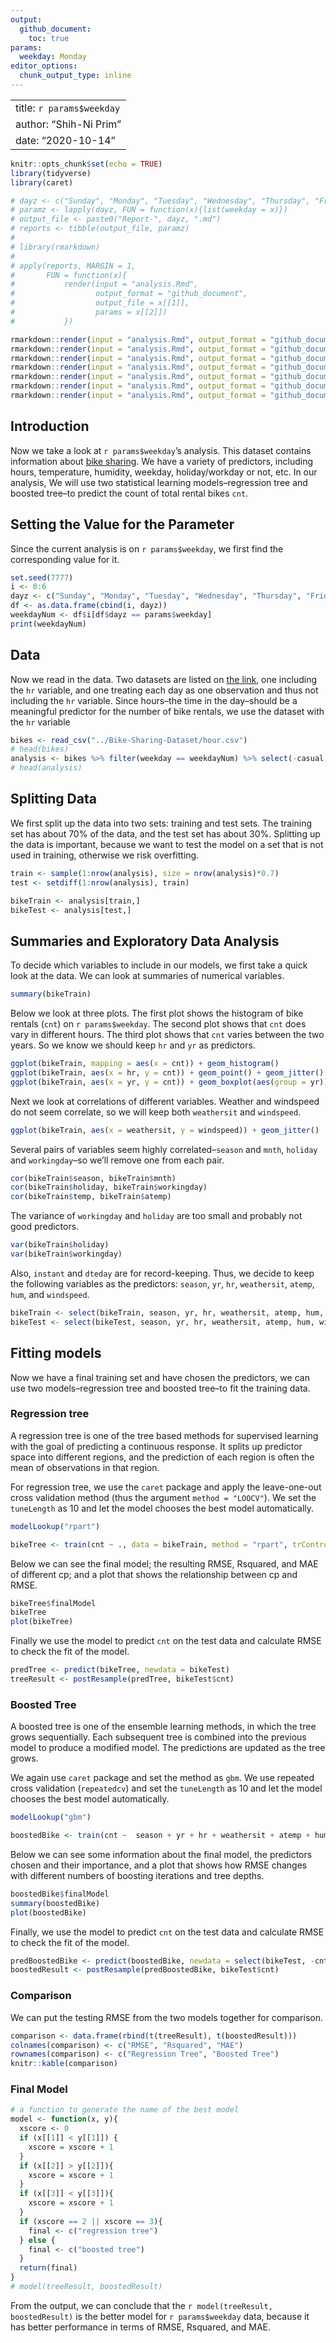 ```yaml
---
output: 
  github_document: 
    toc: true
params: 
  weekday: Monday
editor_options: 
  chunk_output_type: inline
---
```


---
title: `r params$weekday`  
author: "Shih-Ni Prim"  
date: "2020-10-14"  
---

```r
knitr::opts_chunk$set(echo = TRUE)
library(tidyverse)
library(caret)
```

```r
# dayz <- c("Sunday", "Monday", "Tuesday", "Wednesday", "Thursday", "Friday", "Saturday", "Sunday")
# paramz <- lapply(dayz, FUN = function(x){list(weekday = x)})
# output_file <- paste0("Report-", dayz, ".md")
# reports <- tibble(output_file, paramz)
# 
# library(rmarkdown)
# 
# apply(reports, MARGIN = 1,
#       FUN = function(x){
#           render(input = "analysis.Rmd",
#                  output_format = "github_document",
#                  output_file = x[[1]],
#                  params = x[[2]])
#           })

rmarkdown::render(input = "analysis.Rmd", output_format = "github_document", output_file = "Report-Sunday.md", params = list(weekday = "Sunday"))
rmarkdown::render(input = "analysis.Rmd", output_format = "github_document", output_file = "Report-Monday.md", params = list(weekday = "Monday"))
rmarkdown::render(input = "analysis.Rmd", output_format = "github_document", output_file = "Report-Tuesday.md", params = list(weekday = "Tuesday"))
rmarkdown::render(input = "analysis.Rmd", output_format = "github_document", output_file = "Report-Wednesday.md", params = list(weekday = "Wednesday"))
rmarkdown::render(input = "analysis.Rmd", output_format = "github_document", output_file = "Report-Thursday.md", params = list(weekday = "Thursday"))
rmarkdown::render(input = "analysis.Rmd", output_format = "github_document", output_file = "Report-Friday.md", params = list(weekday = "Friday"))
rmarkdown::render(input = "analysis.Rmd", output_format = "github_document", output_file = "Report-Saturday.md", params = list(weekday = "Saturday"))
```

## Introduction  

Now we take a look at `r params$weekday`'s analysis. This dataset contains information about [bike sharing](https://archive.ics.uci.edu/ml/datasets/Bike+Sharing+Dataset). We have a variety of predictors, including hours, temperature, humidity, weekday, holiday/workday or not, etc. In our analysis, We will use two statistical learning models--regression tree and boosted tree--to predict the count of total rental bikes `cnt`.  

## Setting the Value for the Parameter

Since the current analysis is on `r params$weekday`, we first find the corresponding value for it.  

```r
set.seed(7777)
i <- 0:6
dayz <- c("Sunday", "Monday", "Tuesday", "Wednesday", "Thursday", "Friday", "Saturday")
df <- as.data.frame(cbind(i, dayz))
weekdayNum <- df$i[df$dayz == params$weekday]
print(weekdayNum)
```

## Data  

Now we read in the data. Two datasets are listed on [the link](https://archive.ics.uci.edu/ml/datasets/Bike+Sharing+Dataset), one including the `hr` variable, and one treating each day as one observation and thus not including the `hr` variable. Since hours--the time in the day--should be a meaningful predictor for the number of bike rentals, we use the dataset with the `hr` variable  

```r
bikes <- read_csv("../Bike-Sharing-Dataset/hour.csv")
# head(bikes)
analysis <- bikes %>% filter(weekday == weekdayNum) %>% select(-casual, -registered) %>% select(dteday, weekday, everything()) 
# head(analysis)
```

## Splitting Data  

We first split up the data into two sets: training and test sets. The training set has about 70% of the data, and the test set has about 30%. Splitting up the data is important, because we want to test the model on a set that is not used in training, otherwise we risk overfitting.  

```r
train <- sample(1:nrow(analysis), size = nrow(analysis)*0.7)
test <- setdiff(1:nrow(analysis), train)

bikeTrain <- analysis[train,]
bikeTest <- analysis[test,]
```

## Summaries and Exploratory Data Analysis

To decide which variables to include in our models, we first take a quick look at the data. We can look at summaries of numerical variables.  

```r
summary(bikeTrain)
```

Below we look at three plots. The first plot shows the histogram of bike rentals (`cnt`) on `r params$weekday`. The second plot shows that `cnt` does vary in different hours. The third plot shows that `cnt` varies between the two years. So we know we should keep `hr` and `yr` as predictors.  

```r
ggplot(bikeTrain, mapping = aes(x = cnt)) + geom_histogram()
ggplot(bikeTrain, aes(x = hr, y = cnt)) + geom_point() + geom_jitter()
ggplot(bikeTrain, aes(x = yr, y = cnt)) + geom_boxplot(aes(group = yr))
```

Next we look at correlations of different variables. Weather and windspeed do not seem correlate, so we will keep both `weathersit` and `windspeed`. 

```r
ggplot(bikeTrain, aes(x = weathersit, y = windspeed)) + geom_jitter()
```

Several pairs of variables seem highly correlated--`season` and `mnth`, `holiday` and `workingday`--so we'll remove one from each pair. 

```r
cor(bikeTrain$season, bikeTrain$mnth)
cor(bikeTrain$holiday, bikeTrain$workingday)
cor(bikeTrain$temp, bikeTrain$atemp)
```

The variance of `workingday` and `holiday` are too small and probably not good predictors.  

```r
var(bikeTrain$holiday)
var(bikeTrain$workingday)
```

Also, `instant` and `dteday` are for record-keeping. Thus, we decide to keep the following variables as the predictors: `season`, `yr`, `hr`, `weathersit`, `atemp`, `hum`, and `windspeed`.  

```r
bikeTrain <- select(bikeTrain, season, yr, hr, weathersit, atemp, hum, windspeed, cnt)
bikeTest <- select(bikeTest, season, yr, hr, weathersit, atemp, hum, windspeed, cnt)
```

## Fitting models  

Now we have a final training set and have chosen the predictors, we can use two models--regression tree and boosted tree--to fit the training data.  

### Regression tree  

A regression tree is one of the tree based methods for supervised learning with the goal of predicting a continuous response. It splits up predictor space into different regions, and the prediction of each region is often the mean of observations in that region.  

For regression tree, we use the `caret` package and apply the leave-one-out cross validation method (thus the argument `method = "LOOCV"`). We set the `tuneLength` as 10 and let the model chooses the best model automatically.  

```r
modelLookup("rpart")

bikeTree <- train(cnt ~ ., data = bikeTrain, method = "rpart", trControl = trainControl(method = "LOOCV"), tuneLength = 10)
```

Below we can see the final model; the resulting RMSE, Rsquared, and MAE of different cp; and a plot that shows the relationship between cp and RMSE.  

```r
bikeTree$finalModel
bikeTree
plot(bikeTree)
```

Finally we use the model to predict `cnt` on the test data and calculate RMSE to check the fit of the model.  

```r
predTree <- predict(bikeTree, newdata = bikeTest)
treeResult <- postResample(predTree, bikeTest$cnt)
```


### Boosted Tree  

A boosted tree is one of the ensemble learning methods, in which the tree grows sequentially. Each subsequent tree is combined into the previous model to produce a modified model. The predictions are updated as the tree grows.  

We again use `caret` package and set the method as `gbm`. We use repeated cross validation (`repeatedcv`) and set the `tuneLength` as 10 and let the model chooses the best model automatically.  

```r
modelLookup("gbm")

boostedBike <- train(cnt ~  season + yr + hr + weathersit + atemp + hum + windspeed, data = bikeTrain, method = "gbm", preProcess = c("center", "scale"), trControl = trainControl(method = "repeatedcv", number = 10, repeats = 3), tuneLength = 10, verbose = FALSE)
```

Below we can see some information about the final model, the predictors chosen and their importance, and a plot that shows how RMSE changes with different numbers of boosting iterations and tree depths.  


```r
boostedBike$finalModel
summary(boostedBike)
plot(boostedBike)
```

Finally, we use the model to predict `cnt` on the test data and calculate RMSE to check the fit of the model.  

```r
predBoostedBike <- predict(boostedBike, newdata = select(bikeTest, -cnt))
boostedResult <- postResample(predBoostedBike, bikeTest$cnt)

```


### Comparison  

We can put the testing RMSE from the two models together for comparison.  

```r
comparison <- data.frame(rbind(t(treeResult), t(boostedResult)))
colnames(comparison) <- c("RMSE", "Rsquared", "MAE")
rownames(comparison) <- c("Regression Tree", "Boosted Tree")
knitr::kable(comparison)
```

### Final Model  

```r
# a function to generate the name of the best model
model <- function(x, y){
  xscore <- 0
  if (x[[1]] < y[[1]]) {
    xscore = xscore + 1
  }
  if (x[[2]] > y[[2]]){
    xscore = xscore + 1
  }
  if (x[[3]] < y[[3]]){
    xscore = xscore + 1
  }
  if (xscore == 2 || xscore == 3){
    final <- c("regression tree")
  } else {
    final <- c("boosted tree")
  }
  return(final)
}
# model(treeResult, boostedResult)
```

From the output, we can conclude that the `r model(treeResult, boostedResult)` is the better model for `r params$weekday` data, because it has better performance in terms of RMSE, Rsquared, and MAE.  

